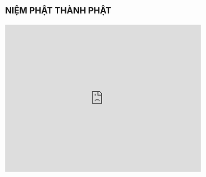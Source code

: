 # NIỆM PHẬT THÀNH PHẬT
##
<iframe
width="640"
height="480"
src="https://www.youtube.com/embed/mq8yrUR6HNU"
frameborder="0"
allow="autoplay; encrypted-media"
allowfullscreen
>
</iframe>
